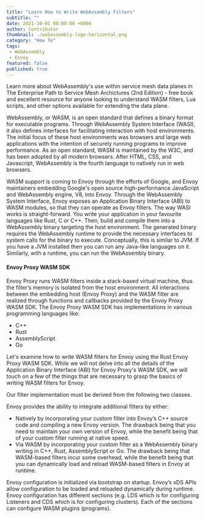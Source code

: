 ```yaml
---
title: "Learn How to Write WebAssembly Filters"
subtitle: ""
date: 2021-10-01 08:00:00 +0000
author: Contributor
thumbnail: ./webassembly-logo-horizontal.png
category: "How To"
tags:
 - WebAssembly
 - Envoy
featured: false
published: true
---
```



<TopicsWrapper>
  <div className="intro">
    <p>Learn more about WebAssembly's use within service mesh data planes in
      <Link className="Topics" to="/learn/books">The Enterprise Path to Service Mesh Archictures (2nd Edition)</Link> -  free book and excellent resource for anyone looking to understand WASM filters, Lua scripts, and other options available for extending the data plane.</p>
  </div>

<p>
WebAssembly, or WASM, is an open standard that defines a binary format for executable programs. Through WebAssembly System Interface (WASI), it also defines interfaces for facilitating interaction with host environments. The initial focus of these host environments was browsers and large web applications with the intention of securely running programs to improve performance. As an open standard, WASM is maintained by the W3C, and has been adopted by all modern browsers. After HTML, CSS, and Javascript, WebAssembly is the fourth language to natively run in web browsers.
</p>

<p>
WASM support is coming to Envoy through the efforts of Google, and Envoy maintainers embedding Google's open source high-performance JavaScript and WebAssembly engine, V8, into Envoy. Through the WebAssembly System Interface, Envoy exposes an Application Binary Interface (ABI) to WASM modules, so that they can operate as Envoy filters. The way WASI works is straight-forward. You write your application in your favourite languages like Rust, C or C++. Then, build and compile them into a WebAssembly binary targeting the host environment. The generated binary requires the WebAssembly runtime to provide the necessary interfaces to system calls for the binary to execute. Conceptually, this is similar to JVM. If you have a JVM installed then you can run any Java-like languages on it. Similarly, with a runtime, you can run the WebAssembly binary.
</p>

<h4>Envoy Proxy WASM SDK</h4>

<p>
Envoy Proxy runs WASM filters inside a stack-based virtual machine, thus the filter’s memory is isolated from the host environment. All interactions between the embedding host (Envoy Proxy) and the WASM filter are realized through functions and callbacks provided by the Envoy Proxy WASM SDK. The Envoy Proxy WASM SDK has implementations in various programming languages like:
</p>

<ul>
  <li>C++</li>
  <li>Rust</li>
  <li>AssemblyScript</li>
  <li>Go</li>
</ul>

<p>
Let's examine how to write WASM filters for Envoy using the Rust Envoy Proxy WASM SDK. While we will not delve into all the details of the Application Binary Interface (ABI) for Envoy Proxy's WASM SDK, we will touch on a few of the things that are necessary to grasp the basics of writing WASM filters for Envoy.
</p>

<p>
Our filter implementation must be derived from the following two classes.
</p>

<p>
Envoy provides the ability to integrate additional filters by either:
</p>

<ul>
  <li>Natively by incorporating your custom filter into Envoy’s C++ source code and compiling a new Envoy version. The drawback being that you need to maintain your own version of Envoy, while the benefit being that of your custom filter running at native speed.</li>
  <li>Via WASM by incorporating your custom filter as a WebAssembly binary writing in C++, Rust, AssemblyScript or Go. The drawback being that WASM-based filters incur some overhead, while the benefit being that you can dynamically load and reload WASM-based filters in Envoy at runtime.</li>
</ul>

<p>
Envoy configuration is initialized via bootstrap on startup. Envoy’s xDS APIs allow configuration to be loaded and reloaded dynamically during runtime. Envoy configuration has different sections (e.g. LDS which is for configuring Listeners and CDS which is for configuring clusters). Each of the sections can configure WASM plugins (programs).
</p>

</TopicsWrapper>
